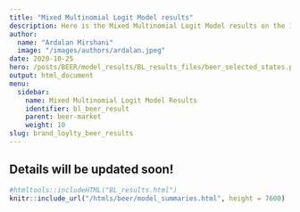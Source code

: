 ```yaml
---
title: "Mixed Multinomial Logit Model results"
description: Here is the Mixed Multinomial Logit Model results on the 10 USA states.
author: 
  name: "Ardalan Mirshani"
  image: "/images/authors/ardalan.jpeg"
date: 2020-10-25
hero: /posts/BEER/model_results/BL_results_files/beer_selected_states.png
output: html_document
menu:
  sidebar:
    name: Mixed Multinomial Logit Model Results
    identifier: bl_beer_result
    parent: beer-market
    weight: 10
slug: brand_loylty_beer_results
---
```


## Details will be updated soon!

```r
#htmltools::includeHTML("BL_results.html")
knitr::include_url("/htmls/beer/model_summaries.html", height = 7600)
```
